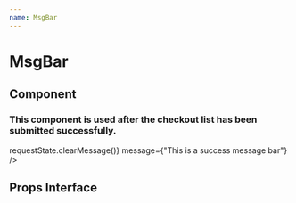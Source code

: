 ```yaml
---
name: MsgBar
---
```


# MsgBar

## Component

### This component is used after the checkout list has been submitted successfully.

<Playground>
    <MsgBar
        messageBarType={4}
        clearMessage={() => requestState.clearMessage()}
        message={"This is a success message bar"}
    />
</Playground>

## Props Interface

<PropsTable of={MsgBar} /> 